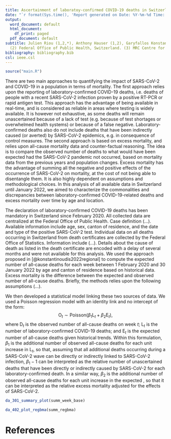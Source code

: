 ```yaml
---
title: Ascertainment of laboratoy-confirmed COVID-19 deaths in Switzerland until January 2022
date: "`r format(Sys.time(), 'Report generated on Date: %Y-%m-%d Time: %H:%M')`"
output:
  word_document: default
  html_document:
    df_print: paged
  pdf_document: default
subtitle: Julien Riou (1,2,*), Anthony Hauser (1,2), Garyfallos Konstantinoudis (3) ^[(1) Institute of Social and Preventive Medicine, University of Bern, Switzerland.
  (2) Federal Office of Public Health, Switzerland. (3) MRC Centre for Environment and Health, Department of Epidemiology and Biostatistics, School of Public Health, Imperial College London, London, UK. *julien.riou@ispm.unibe.ch]
bibliography: bibliography.bib
csl: ieee.csl
---
```



```r
source("main.R")
```


There are two main approaches to quantifying the impact of SARS-CoV-2 and COVID-19 in a population in terms of mortality. 
The first approach relies upon the reporting of laboratory-confirmed COVID-19 deaths, i.e. deaths of people with a recent SARS-CoV-2 infection proven by a positive RT-PCR or rapid antigen test.
This approach has the advantage of being available in real-time, and is considered as reliable in areas where testing is widely available.
It is however not exhaustive, as some deaths will remain unascertained because of a lack of test (e.g. because of test shortages or overwhelmed health systems) or because of a false negative.
Laboratory-confirmed deaths also do not include deaths that have been indirectly caused (or averted) by SARS-CoV-2 epidemics, e.g. in consequence of control measures. 
The second approach is based on excess mortality, and relies upon all-cause mortality data and counter-factual reasoning.
The idea is to compare the observed number of deaths to what would have been expected had the SARS-CoV-2 pandemic not occurred, based on mortality data from the previous years and population changes.
Excess mortality has the advantage of summing all the negative and positive effects of the occurrence of SARS-CoV-2 on mortality, at the cost of not being able to disentangle them. 
It is also highly dependent on assumptions and methodological choices.
In this analysis of all available data in Switzerland until January 2022, we aimed to characterize the commonalities and discrepancies between laboratory-confirmed COVID-19-related deaths and excess mortality over time by age and location.

The declaration of laboratory-confirmed COVID-19 deaths has been mandatory in Switzerland since February 2020. 
All collected data are centralized at the Federal Office of Public Health.
Case definition (...).
Available information include age, sex, canton of residence, and the date and type of the positive SARS-CoV-2 test.
Individual data on all deaths occurring in Switzerland from death certificates are collected by the Federal Office of Statistics. 
Information include (...).
Details about the cause of death as listed in the death certificate are encoded with a delay of several months and were not available for this analysis.
We used the approach proposed in [@konstantinoudis2022regional] to compute the expected number of all-cause deaths for each week between 1 February 2020 and 30 January 2022 by age and canton of residence based on historical data.
Excess mortality is the difference between the expected and observed number of all-cause deaths.
Briefly, the methods relies upon the following assumptions (...).

We then developed a statistical model linking these two sources of data.
We used a Poisson regression model with an identity link and no intercept of the form:
$$
\text{O}_{t} \sim \text{Poisson}\left( \beta_1\text{L}_{t} + \beta_2\text{E}_{t} \right),
$$
where $\text{D}_{t}$ is the observed number of all-cause deaths on week $t$; $\text{L}_{t}$ is the number of laboratory-confirmed COVID-19 deaths; and $\text{E}_{t}$ is the expected number of all-cause deaths given historical trends.
Within this formulation, $\beta_1$ is the additional number of observed all-cause deaths for each unit increase in $\text{L}_{t}$, so that, assuming that all additional deaths occurring during a SARS-CoV-2 wave can be directly or indirectly linked to SARS-CoV-2 infection, $\beta_1-1$ can be interpreted as the relative number of unascertained deaths that have been directly or indirectly caused by SARS-CoV-2 for each laboratory-confirmed death.
In a similar way, $\beta_2$ is the additional number of observed all-cause deaths for each unit increase in the expected , so that it can be interpreted as the relative excess mortality adjusted for the effects of SARS-CoV-2.



```r
da_301_summary_plot(summ_week_base)
```

```r
da_402_plot_regbma(summ_regbma)
```

# References